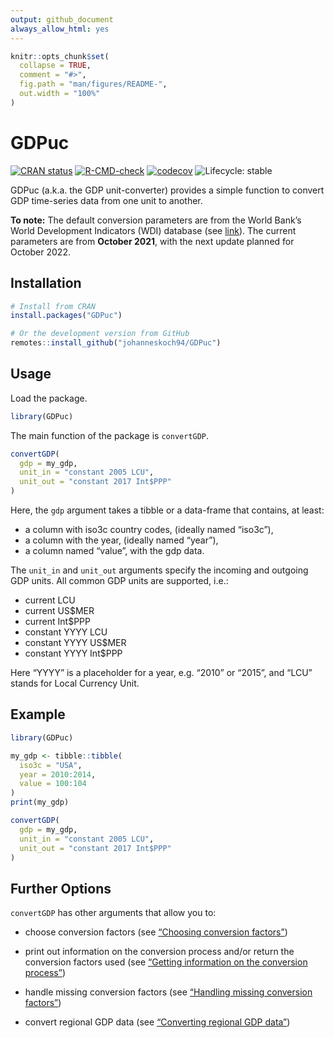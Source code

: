 ```yaml
---
output: github_document
always_allow_html: yes
---
```


<!-- README.md is generated from README.Rmd. Please edit that file -->

```r
knitr::opts_chunk$set(
  collapse = TRUE,
  comment = "#>",
  fig.path = "man/figures/README-",
  out.width = "100%"
)
```

# GDPuc

<!-- badges: start -->

[![CRAN status](https://www.r-pkg.org/badges/version/GDPuc)](https://CRAN.R-project.org/package=GDPuc) [![R-CMD-check](https://github.com/johanneskoch94/GDPuc/actions/workflows/R-CMD-check.yaml/badge.svg)](https://github.com/johanneskoch94/GDPuc/actions/workflows/R-CMD-check.yaml) [![codecov](https://codecov.io/gh/johanneskoch94/GDPuc/branch/main/graph/badge.svg?token=3GHXFQXARX)](https://app.codecov.io/gh/johanneskoch94/GDPuc) ![Lifecycle: stable](https://img.shields.io/badge/lifecycle-stable-brightgreen.svg)

<!-- badges: end -->

GDPuc (a.k.a. the GDP unit-converter) provides a simple function to convert GDP time-series data from one unit to another.

**To note:** The default conversion parameters are from the World Bank's World Development Indicators (WDI) database (see [link](https://databank.worldbank.org/source/world-development-indicators)). The current parameters are from **October 2021**, with the next update planned for October 2022.

## Installation

```r
# Install from CRAN
install.packages("GDPuc")

# Or the development version from GitHub
remotes::install_github("johanneskoch94/GDPuc")
```

## Usage

Load the package.

```r
library(GDPuc)
```

The main function of the package is `convertGDP`.

```r
convertGDP(
  gdp = my_gdp, 
  unit_in = "constant 2005 LCU", 
  unit_out = "constant 2017 Int$PPP"
)
```

Here, the `gdp` argument takes a tibble or a data-frame that contains, at least:

-   a column with iso3c country codes, (ideally named "iso3c"),
-   a column with the year, (ideally named "year"),
-   a column named "value", with the gdp data.

The `unit_in` and `unit_out` arguments specify the incoming and outgoing GDP units. All common GDP units are supported, i.e.:

-   current LCU
-   current US$MER
-   current Int$PPP
-   constant YYYY LCU
-   constant YYYY US$MER
-   constant YYYY Int$PPP

Here "YYYY" is a placeholder for a year, e.g. "2010" or "2015", and "LCU" stands for Local Currency Unit.

## Example

```r
library(GDPuc)

my_gdp <- tibble::tibble(
  iso3c = "USA", 
  year = 2010:2014, 
  value = 100:104
)
print(my_gdp)

convertGDP(
  gdp = my_gdp, 
  unit_in = "constant 2005 LCU", 
  unit_out = "constant 2017 Int$PPP"
)
```

## Further Options

`convertGDP` has other arguments that allow you to:

-   choose conversion factors (see ["Choosing conversion factors"](https://johanneskoch94.github.io/GDPuc/articles/source.html))

-   print out information on the conversion process and/or return the conversion factors used (see ["Getting information on the conversion process"](https://johanneskoch94.github.io/GDPuc/articles/verbose.html))

-   handle missing conversion factors (see ["Handling missing conversion factors"](https://johanneskoch94.github.io/GDPuc/articles/handle_NAs.html))

-   convert regional GDP data (see ["Converting regional GDP data"](https://johanneskoch94.github.io/GDPuc/articles/with_regions.html))
